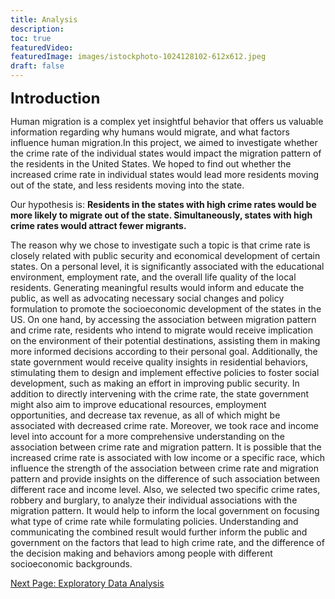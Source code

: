 ```yaml
---
title: Analysis
description:
toc: true
featuredVideo:
featuredImage: images/istockphoto-1024128102-612x612.jpeg
draft: false
---
```


<font size="5"><b>Introduction</b></font>


Human migration is a complex yet insightful behavior that offers us valuable information regarding why humans would migrate, and what factors influence human migration.In this project, we aimed to investigate whether the crime rate of the individual states would impact the migration pattern of the residents in the United States. We hoped to find out whether the increased crime rate in individual states would lead more residents moving out of the state, and less residents moving into the state. 


Our hypothesis is: <b>Residents in the states with high crime rates would be more likely to migrate out of the state. Simultaneously, states with high crime rates would attract fewer migrants.</b>  


The reason why we chose to investigate such a topic is that crime rate is closely related with public security and economical development of certain states. On a personal level, it is significantly associated with the educational environment, employment rate, and the overall life quality of the local residents. Generating meaningful results would inform and educate the public, as well as advocating necessary social changes and policy formulation to promote the socioeconomic development of the states in the US. On one hand, by accessing the association between migration pattern and crime rate, residents who intend to migrate would receive implication on the environment of their potential destinations, assisting them in making more informed decisions according to their personal goal. Additionally, the state government would receive quality insights in residential behaviors, stimulating them to design and implement effective policies to foster social development, such as making an effort in improving public security. In addition to directly intervening with the crime rate, the state government might also aim to improve educational resources, employment opportunities, and decrease tax revenue, as all of which might be associated with decreased crime rate. Moreover, we took race and income level into account for a more comprehensive understanding on the association between crime rate and migration pattern. It is possible that the increased crime rate is associated with low income or a specific race, which influence the strength of the association between crime rate and migration pattern and provide insights on the difference of such association between different race and income level. Also, we selected two specific crime rates, robbery and burglary, to analyze their individual associations with the migration pattern. It would help to inform the local government on focusing what type of crime rate while formulating policies. Understanding and communicating the combined result would further inform the public and government on the factors that lead to high crime rate, and the difference of the decision making and behaviors among people with different socioeconomic backgrounds.


[Next Page: Exploratory Data Analysis](/analysis2/)